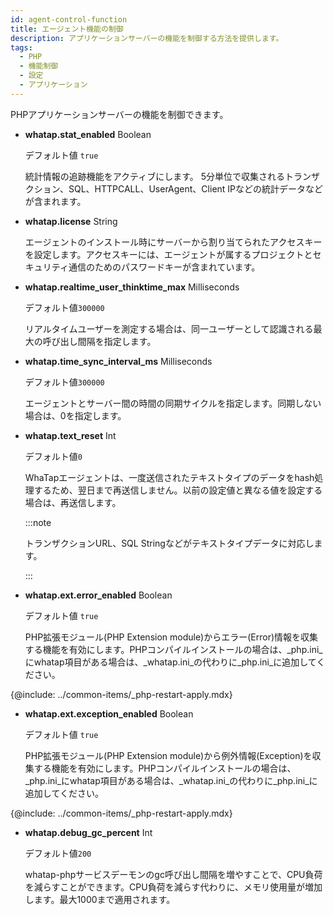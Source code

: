 ```yaml
---
id: agent-control-function
title: エージェント機能の制御
description: アプリケーションサーバーの機能を制御する方法を提供します。
tags:
  - PHP
  - 機能制御
  - 設定
  - アプリケーション
---
```


PHPアプリケーションサーバーの機能を制御できます。

- **whatap.stat_enabled** <span class='type'>Boolean</span>

  デフォルト値 `true`

  統計情報の追跡機能をアクティブにします。 5分単位で収集されるトランザクション、SQL、HTTPCALL、UserAgent、Client IPなどの統計データなどが含まれます。

- **whatap.license** <span class='type'>String</span>

  エージェントのインストール時にサーバーから割り当てられたアクセスキーを設定します。アクセスキーには、エージェントが属するプロジェクトとセキュリティ通信のためのパスワードキーが含まれています。

- **whatap.realtime_user_thinktime_max** <span class='type'>Milliseconds</span>

  デフォルト値`300000`

  リアルタイムユーザーを測定する場合は、同一ユーザーとして認識される最大の呼び出し間隔を指定します。

- **whatap.time_sync_interval_ms** <span class='type'>Milliseconds</span>

  デフォルト値`300000`

  エージェントとサーバー間の時間の同期サイクルを指定します。同期しない場合は、0を指定します。

- **whatap.text_reset** <span class='type'>Int</span>

  デフォルト値`0`

  WhaTapエージェントは、一度送信されたテキストタイプのデータをhash処理するため、翌日まで再送信しません。以前の設定値と異なる値を設定する場合は、再送信します。

  :::note

  トランザクションURL、SQL Stringなどがテキストタイプデータに対応します。

  :::

- **whatap.ext.error_enabled** <span class='type'>Boolean</span>

  デフォルト値 `true`

  PHP拡張モジュール(PHP Extension module)からエラー(Error)情報を収集する機能を有効にします。PHPコンパイルインストールの場合は、_php.ini_にwhatap項目がある場合は、_whatap.ini_の代わりに_php.ini_に追加してください。

{@include: ../common-items/_php-restart-apply.mdx}

- **whatap.ext.exception_enabled** <span class='type'>Boolean</span>

  デフォルト値 `true`

  PHP拡張モジュール(PHP Extension module)から例外情報(Exception)を収集する機能を有効にします。PHPコンパイルインストールの場合は、_php.ini_にwhatap項目がある場合は、_whatap.ini_の代わりに_php.ini_に追加してください。

{@include: ../common-items/_php-restart-apply.mdx}

- **whatap.debug_gc_percent** <span class='type'>Int</span>

  デフォルト値`200`

  whatap-phpサービスデーモンのgc呼び出し間隔を増やすことで、CPU負荷を減らすことができます。CPU負荷を減らす代わりに、メモリ使用量が増加します。最大1000まで適用されます。
